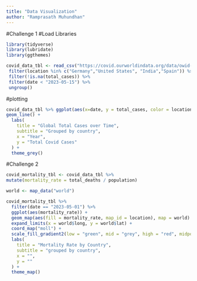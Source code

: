 ```yaml
---
title: "Data Visualization"
author: "Ramprasath Muhundhan"
---
```


#Challenge 1
#Load Libraries
```r
library(tidyverse)
library(lubridate)
library(ggthemes)
```

```r
covid_data_tbl <- read_csv("https://covid.ourworldindata.org/data/owid-covid-data.csv") %>%
 filter(location %in% c("Germany","United States", "India","Spain")) %>%
 filter(!is.na(total_cases)) %>%
 filter(date < "2023-05-15") %>%
 ungroup()
```

#plotting
```r
covid_data_tbl %>% ggplot(aes(x=date, y = total_cases, color = location)) +
geom_line() +
  labs(
    title = "Global Total Cases over Time",
    subtitle = "Grouped by country",
    x = "Year",
    y = "Total Covid Cases"
  ) +
  theme_grey()
```

#Challenge 2
```r
covid_mortality_tbl <- covid_data_tbl %>%
mutate(mortality_rate = total_deaths / population)

world <- map_data("world")
```

```r
covid_mortality_tbl %>%
  filter(date == "2023-05-01") %>%
  ggplot(aes(mortality_rate)) +
  geom_map(aes(fill = mortality_rate, map_id = location), map = world) +
  expand_limits(x = world$long, y = world$lat) +
  coord_map("moll") +
  scale_fill_gradient2(low = "green", mid = "grey", high = "red", midpoint = 0.003) +
  labs(
    title = "Mortality Rate by Country",
    subtitle = "grouped by country",
    x = "",
    y = ""
  ) +
  theme_map()
```